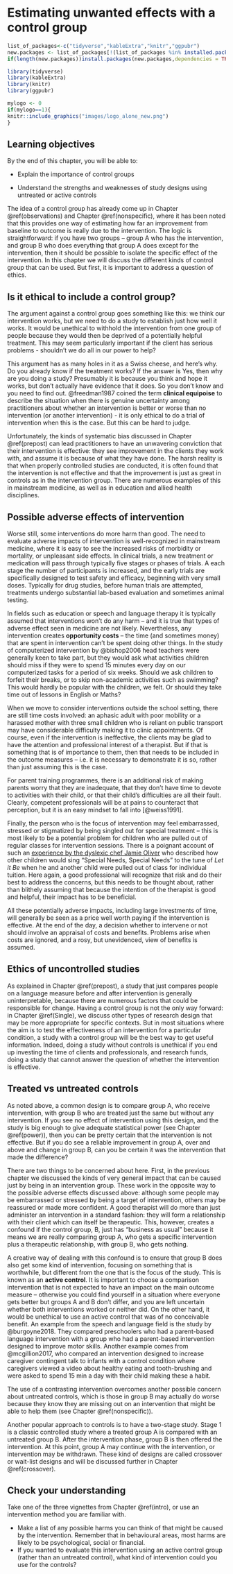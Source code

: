 # Estimating unwanted effects with a control group {#controls}

```r
list_of_packages<-c("tidyverse","kableExtra","knitr","ggpubr")
new.packages <- list_of_packages[!(list_of_packages %in% installed.packages()[,"Package"])]
if(length(new.packages))install.packages(new.packages,dependencies = TRUE)

library(tidyverse)
library(kableExtra)
library(knitr)
library(ggpubr)

```

```r
mylogo <- 0
if(mylogo==1){
knitr::include_graphics("images/logo_alone_new.png")
}
```

## Learning objectives
By the end of this chapter, you will be able to:

-   Explain the importance of control groups

-   Understand the strengths and weaknesses of study designs using untreated or active controls

The idea of a control group has already come up in Chapter \@ref(observations) and Chapter \@ref(nonspecific), where it has been noted that this provides one way of estimating how far an improvement from baseline to outcome is really due to the intervention. The logic is straightforward: if you have two groups -- group A who has the intervention, and group B who does everything that group A does except for the intervention, then it should be possible to isolate the specific effect of the intervention. In this chapter we will discuss the different kinds of control group that can be used. But first, it is important to address a question of ethics.

## Is it ethical to include a control group?

\index{ethics!of control group}The argument against a control group goes something like this: we think our intervention works, but we need to do a study to establish just how well it works. It would be unethical to withhold the intervention from one group of people because they would then be deprived of a potentially helpful treatment. This may seem particularly important if the client has serious problems - shouldn't we do all in our power to help?

This argument has as many holes in it as a Swiss cheese, and here's why. Do you already know if the treatment works? If the answer is Yes, then why are you doing a study? Presumably it is because you think and hope it works, but don't actually have evidence that it does. So you don't know and you need to find out. @freedman1987 coined the term **clinical equipoise**\index{clinical equipoise} to describe the situation when there is genuine uncertainty among practitioners about whether an intervention is better or worse than no intervention (or another intervention) - it is only ethical to do a trial of intervention when this is the case. But this can be hard to judge.

Unfortunately, the kinds of systematic bias discussed in Chapter \@ref(prepost) can lead practitioners to have an unwavering conviction that their intervention is effective: they see improvement in the clients they work with, and assume it is because of what they have done. The harsh reality is that when properly controlled studies are conducted, it is often found that the intervention is not effective and that the improvement is just as great in controls as in the intervention group. There are numerous examples of this in mainstream medicine, as well as in education and allied health disciplines.

## Possible adverse effects of intervention

\index{harms}Worse still, some interventions do more harm than good. The need to evaluate adverse impacts of intervention is well-recognized in mainstream medicine, where it is easy to see the increased risks of morbidity or mortality, or unpleasant side effects. In clinical trials, a new treatment or medication will pass through typically five stages or phases of trials. A each stage the number of participants is increased, and the early trials are specifically designed to test safety and efficacy, beginning with very small doses. Typically for drug studies, before human trials are attempted, treatments undergo substantial lab-based evaluation and sometimes animal testing.

In fields such as education or speech and language therapy it is typically assumed that interventions won't do any harm -- and it is true that types of adverse effect seen in medicine are not likely. Nevertheless, any intervention creates **opportunity costs**\index{harms!opportunity costs} -- the time (and sometimes money) that are spent in intervention can't be spent doing other things. In the study of computerized intervention by @bishop2006 head teachers were generally keen to take part, but they would ask what activities children should miss if they were to spend 15 minutes every day on our computerized tasks for a period of six weeks. Should we ask children to forfeit their breaks, or to skip non-academic activities such as swimming? This would hardly be popular with the children, we felt. Or should they take time out of lessons in English or Maths?

<!---#### **The Arrowsmith Program^TM^** {.unnumbered}

<p id="custom">-->
\begin{tcolorbox}[colback=Black!5!lightgray,colframe=black!75!black,coltitle=white,title=The Arrowsmith Program]\label{box:Arrowsmith}
The Arrowsmith Program is marketed as a neuroscience-based intervention for children with a wide range of specific learning disabilities. A review of the research literature on Arrowsmith finds no evidence of effectiveness, despite the program having been in existence since the 1980s (\protect\hyperlink{ref-bowen2020}{Bowen, 2020}). One of the most comprehensive reviews of Arrowsmith research is in the D.Phil. thesis of Debra Kemp-Koo from the University of Saskatchewan (\protect\hyperlink{ref-kemp-koo2013}{Kemp-Koo, 2013}). In her introduction, Dr Kemp-Koo included an account of a study of children attending the private Arrowsmith school in Toronto: \textital{All of the students in the study completed at least one year in the Arrowsmith program with most of them completing two years and some of them completing three years. At the end of the study many students had completed their Arrowsmith studies and left for other educational pursuits. The other students had not completed their Arrowsmith studies and continued at the Arrowsmith School. \textbf{Most of the students who participated in the study were taking 6 forty minute modules of Arrowsmith programming a day with 1 forty minute period a day each of English and math at the Arrowsmith School. Some of the students took only Arrowsmith programming} or took four modules of Arrowsmith programming with the other half of their day spent at the Arrowsmith school or another school in academic instruction (p. 34-35; our emphasis).}
So children at Arrowsmith schools were spending one to three years working on unevidenced, repetitive exercises, rather than the regular academic curriculum. As Kemp-Koo (2013) remarked: \textit{The Arrowsmith program itself does not focus on academic instruction, although some of these students did receive some academic instruction apart from their Arrowsmith programming. \textbf{The length of time away from academic instruction could increase the amount of time needed to catch up with the academic instruction these students have missed}. (p. 35; our emphasis).}  
It seems remarkable that children who have a range of specific learning difficulties are described as needing catch-up academic instruction because they have missed regular classroom activities because of time spent on the Arrowsmith program. This is a classic case of an intervention that carries a substantial opportunity cost - quite apart from the financial cost to families.  
\end{tcolorbox}
<!---</p>-->
\index{Arrowsmith program}

When we move to consider interventions outside the school setting, there are still time costs involved: an aphasic adult with poor mobility or a harassed mother with three small children who is reliant on public transport may have considerable difficulty making it to clinic appointments. Of course, even if the intervention is ineffective, the clients may be glad to have the attention and professional interest of a therapist. But if that is something that is of importance to them, then that needs to be included in the outcome measures -- i.e. it is necessary to demonstrate it is so, rather than just assuming this is the case.

For parent training programmes\index{parent training}, there is an additional risk of making parents worry that they are inadequate, that they don't have time to devote to activities with their child, or that their child's difficulties are all their fault. Clearly, competent professionals will be at pains to counteract that perception, but it is an easy mindset to fall into [@weiss1991].

Finally, the person who is the focus of intervention may feel embarrassed, stressed or stigmatized by being singled out for special treatment -- this is most likely to be a potential problem for children who are pulled out of regular classes for intervention sessions. There is a poignant account of such an [experience by the dyslexic chef Jamie Oliver](https://www.standard.co.uk/news/celebritynews/school-labelled-me-as-special-needs-says-chef-jamie-oliver-who-suffers-from-dyslexia-9033901.html) who described how other children would sing "Special Needs, Special Needs" to the tune of *Let it Be* when he and another child were pulled out of class for individual tuition. Here again, a good professional will recognize that risk and do their best to address the concerns, but this needs to be thought about, rather than blithely assuming that because the intention of the therapist is good and helpful, their impact has to be beneficial.\index{harms}

All these potentially adverse impacts, including large investments of time, will generally be seen as a price well worth paying if the intervention is effective. At the end of the day, a decision whether to intervene or not should involve an appraisal of costs and benefits. Problems arise when costs are ignored, and a rosy, but unevidenced, view of benefits is assumed.

## Ethics of uncontrolled studies

\index{ethics!uncontrolled studies}As explained in Chapter \@ref(prepost), a study that just compares people on a language measure before and after intervention is generally uninterpretable, because there are numerous factors that could be responsible for change. Having a control group is not the only way forward: in Chapter \@ref(Single), we discuss other types of research design that may be more appropriate for specific contexts. But in most situations where the aim is to test the effectiveness of an intervention for a particular condition, a study with a control group will be the best way to get useful information. Indeed, doing a study without controls is unethical if you end up investing the time of clients and professionals, and research funds, doing a study that cannot answer the question of whether the intervention is effective.

## Treated vs untreated controls

\index{controls!untreated}As noted above, a common design is to compare group A, who receive intervention, with group B who are treated just the same but without any intervention. If you see no effect of intervention using this design, and the study is big enough to give adequate statistical power (see Chapter \@ref(power)), then you can be pretty certain that the intervention is not effective. But if you do see a reliable improvement in group A, over and above and change in group B, can you be certain it was the intervention that made the difference?

There are two things to be concerned about here. First, in the previous chapter we discussed the kinds of very general impact that can be caused just by being in an intervention group. These work in the opposite way to the possible adverse effects discussed above: although some people may be embarrassed or stressed by being a target of intervention, others may be reassured or made more confident. A good therapist will do more than just administer an intervention in a standard fashion: they will form a relationship with their client which can itself be therapeutic. This, however, creates a confound if the control group, B, just has "business as usual" because it means we are really comparing group A, who gets a specific intervention plus a therapeutic relationship,\index{therapeutic relationship} with group B, who gets nothing.

A creative way of dealing with this confound is to ensure that group B does also get some kind of intervention, focusing on something that is worthwhile, but different from the one that is the focus of the study. This is known as an **active control**.\index{controls!active} It is important to choose a comparison intervention that is not expected to have an impact on the main outcome measure -- otherwise you could find yourself in a situation where everyone gets better but groups A and B don't differ, and you are left uncertain whether both interventions worked or neither did. On the other hand, it would be unethical to use an active control that was of no conceivable benefit. An example from the speech and language field is the study by @burgoyne2018. They compared preschoolers who had a parent-based language intervention with a group who had a parent-based intervention designed to improve motor skills. Another example comes from @mcgillion2017, who compared an intervention designed to increase caregiver contingent talk to infants with a control condition where caregivers viewed a video about healthy eating and tooth-brushing and were asked to spend 15 min a day with their child making these a habit.

The use of a contrasting intervention overcomes another possible concern about untreated controls, which is those in group B may actually do worse because they know they are missing out on an intervention that might be able to help them (see Chapter \@ref(nonspecific)).

Another popular approach to controls is to have a two-stage study. Stage 1 is a classic controlled study where a treated group A is compared with an untreated group B. After the intervention phase, group B is then offered the intervention. At this point, group A may continue with the intervention, or intervention may be withdrawn. These kind of designs are called crossover or wait-list designs and will be discussed further in Chapter \@ref(crossover).

## Check your understanding

Take one of the three vignettes from Chapter \@ref(intro), or use an intervention method you are familiar with.

-   Make a list of any possible harms you can think of that might be caused by the intervention. Remember that in behavioural areas, most harms are likely to be psychological, social or financial.
-   If you wanted to evaluate this intervention using an active control group (rather than an untreated control), what kind of intervention could you use for the controls?
